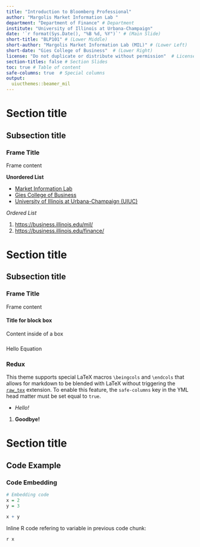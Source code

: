 ```yaml
---
title: "Introduction to Bloomberg Professional"
author: "Margolis Market Information Lab "
department: "Department of Finance" # Department
institute: "University of Illinois at Urbana-Champaign"
date: '`r format(Sys.Date(), "%B %d, %Y")`' # (Main Slide)
short-title: "BLP101" # (Lower Middle)
short-author: "Margolis Market Information Lab (MIL)" # (Lower Left)
short-date: "Gies College of Business"  # (Lower Right)
license: "Do not duplicate or distribute without permission"  # License
section-titles: false # Section Slides
toc: true # Table of content
safe-columns: true  # Special columns
output:
  uiucthemes::beamer_mil
---
```


# Section title
## Subsection title 

### Frame Title
Frame content

**Unordered List**

- [Market Information Lab](https://business.illinois.edu/mil/)
- [Gies College of Business](https://business.illinois.edu/)
- [University of Illinois at Urbana-Champaign (UIUC)](http://illinois.edu)

*Ordered List*

1. <https://business.illinois.edu/mil/>
2. <https://business.illinois.edu/finance/>

# Section title
## Subsection title 

### Frame Title
Frame content 

#### Title for block box

Content inside of a box 

### \LaTeX

\begin{exampleblock}{Binomial Theorem}
\begin{equation} 
  f\left(k\right) = \binom{n}{k} p^k\left(1-p\right)^{n-k}
  \label{eq:binom}
\end{equation} 
\end{exampleblock}

Hello Equation \ref{eq:binom}

### Redux \LaTeX 

This theme supports special LaTeX macros `\beingcols` and `\endcols` that allows
for markdown to be blended with LaTeX without triggering the [`raw_tex`](http://pandoc.org/MANUAL.html#raw-tex) 
extension. To enable this feature, the `safe-columns` key in the YML head matter
must be set equal to `true`.

\begincols

\column{.49\linewidth}

- _Hello!_

\column{.49\linewidth}

1. **Goodbye!**

\endcols

# Section title

## Code Example

### Code Embedding

```r
# Embedding code
x = 2
y = 3

x + y
```

Inline R code refering to variable in previous code chunk:

`r x`

